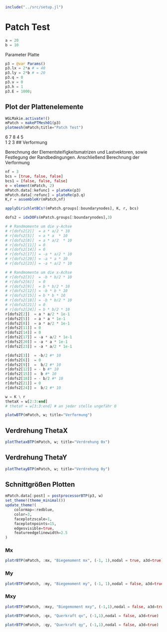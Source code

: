 ```julia
include("../src/setup.jl")
```

# Patch Test

```julia
a = 20 
b = 10 
```

Parameter Platte 
```julia
p3 = @var Params()
p3.lx = 2*a # = 40
p3.ly = 2*b # = 20 
p3.q = 0
p3.ν = 0
p3.h = 1
p3.E = 1000;
```

## Plot der Plattenelemente
```julia
WGLMakie.activate!()
mPatch = makePTMesh01(p3)
plotmesh(mPatch;title="Patch Test")
```

6   7   8
4       5   
1   2   3
## Verformung 

Berechnung der Elementsteifigkeitsmatrizen und Lastvektoren, sowie Festlegung der Randbedingungen. Anschließend Berechnung der Verformung

```julia
nf = 3
bcs = [true, false, false]
bcs1 = [false, false, false]
e = element(mPatch, 2)
mPatch.data[:kefunc] = plateKe(p3)
mPatch.data[:refunc] = plateRe(p3.q)
K,r = assembleKr(mPatch,nf)

applyDirichletBCs!(mPatch.groups[:boundarynodes], K, r, bcs)

dofs2 = idxDOFs(mPatch.groups[:boundarynodes],3)

# # Randmomente um die y-Achse
# r[dofs2[2]]  = a * a/2 * 10
# r[dofs2[5]]  = a * a  * 10
# r[dofs2[8]]  = a * a/2  * 10
# r[dofs2[11]] = 0   
# r[dofs2[14]] = 0
# r[dofs2[17]] = -a * a/2 * 10
# r[dofs2[20]] = -a * a * 10
# r[dofs2[23]] = -a * a/2 * 10

# # Randmomente um die x-Achse 
# r[dofs2[3]]  = -b * b/2 * 10
# r[dofs2[6]]  = 0
# r[dofs2[9]]  = b * b/2 * 10
# r[dofs2[12]] = -b * b * 10
# r[dofs2[15]] = b * b * 10
# r[dofs2[18]] = -b * b/2 * 10
# r[dofs2[21]] = 0
# r[dofs2[24]] = b * b/2 * 10
r[dofs2[2]]  = a * a/2 * 1e-1
r[dofs2[5]]  = a * a * 1e-1  
r[dofs2[8]]  = a * a/2 * 1e-1  
r[dofs2[11]] = 0   
r[dofs2[14]] = 0
r[dofs2[17]] = -a * a/2 * 1e-1
r[dofs2[20]] = -a * a * 1e-1
r[dofs2[23]] = -a * a/2 * 1e-1

r[dofs2[3]]  = -b/2 #* 10
r[dofs2[6]]  = 0
r[dofs2[9]]  =  b/2 #* 10
r[dofs2[12]] = - b #* 10
r[dofs2[15]] =  b #* 10
r[dofs2[18]] = - b/2 #* 10
r[dofs2[21]] = 0
r[dofs2[24]] =  b/2 #* 10

w = K \ r
thetaX = w[2:3:end]
# thetaY = w[3:3:end] # an jeder stelle ungefähr 0
```

```julia
plotwBTP(mPatch, w; title="Verformung")
```

## Verdrehung ThetaX
```julia
plotThetaxBTP(mPatch, w; title="Verdrehung θx")
```

## Verdrehung ThetaY
```julia
plotThetayBTP(mPatch, w; title="Verdrehung θy")
```

## Schnittgrößen Plotten 

```julia
mPatch.data[:post] = postprocessorBTP(p3, w)
set_theme!(theme_minimal())
update_theme!(
    colormap=:redblue,
    color=3,
    faceplotzscale=1,
    faceplotnpoints=15,
    edgesvisible=true,
    featureedgelinewidth=2.5
)
```

### Mx
```julia
plotrBTP(mPatch, :mx, "Biegemoment mx", (-1, 1),nodal = true, a3d=true)
```

### My
```julia
plotrBTP(mPatch, :my, "Biegemoment my", (-1, 1),nodal = false, a3d=true)
```

### Mxy
```julia
plotrBTP(mPatch, :mxy, "Biegemoment mxy", (-1,1),nodal = false, a3d=true)
```

```julia
plotrBTP(mPatch, :qx, "Querkraft qx", (-1,1),nodal = false, a3d=true)
```

```julia
plotrBTP(mPatch, :qy, "Querkraft qy", (-1,1),nodal = false, a3d=true)
```
